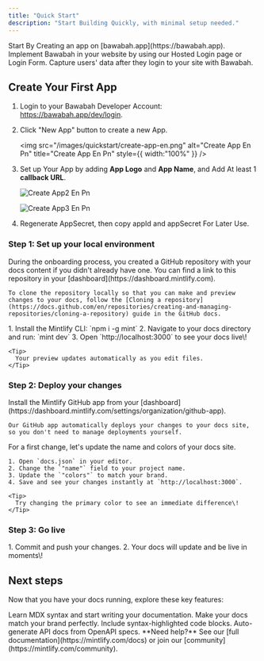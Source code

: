 ```yaml
---
title: "Quick Start"
description: "Start Building Quickly, with minimal setup needed."
---
```


<Steps>
  <Step title="Create Bawabah App">
    Start By Creating an app on [bawabah.app](https://bawabah.app).
  </Step>
  <Step title="Front-end">
    Implement Bawabah in your website by using our Hosted Login page or Login Form.
  </Step>
  <Step title="Back-end">
    Capture users' data after they login to your site with Bawabah.
  </Step>
</Steps>

## <Icon icon="gear" iconType="regular" /> Create Your First App

1. Login to your Bawabah Developer Account: https://bawabah.app/dev/login.
2. Click "New App" button to create a new App.

   <img
     src="/images/quickstart/create-app-en.png"
     alt="Create App En Pn"
     title="Create App En Pn"
     style={{ width:"100%" }}
   />
3. Set up Your App by adding **App Logo** and **App Name**, and Add At least 1 **callback URL**.

   ![Create App2 En Pn](/images/quickstart/create-app2-en.png)

   ![Create App3 En Pn](/images/quickstart/create-app3-en.png)
4. Regenerate AppSecret, then copy appId and appSecret For Later Use.

### Step 1: Set up your local environment

<AccordionGroup>
  <Accordion title="Clone your docs locally" icon="copy">
    During the onboarding process, you created a GitHub repository with your docs content if you didn't already have one. You can find a link to this repository in your [dashboard](https://dashboard.mintlify.com).

    To clone the repository locally so that you can make and preview changes to your docs, follow the [Cloning a repository](https://docs.github.com/en/repositories/creating-and-managing-repositories/cloning-a-repository) guide in the GitHub docs.
  </Accordion>
  <Accordion title="Start the preview server" icon="rectangle-terminal">
    1. Install the Mintlify CLI: `npm i -g mint`
    2. Navigate to your docs directory and run: `mint dev`
    3. Open `http://localhost:3000` to see your docs live\!

    <Tip>
      Your preview updates automatically as you edit files.
    </Tip>
  </Accordion>
</AccordionGroup>

### Step 2: Deploy your changes

<AccordionGroup>
  <Accordion title="Install our GitHub app" icon="github">
    Install the Mintlify GitHub app from your [dashboard](https://dashboard.mintlify.com/settings/organization/github-app).

    Our GitHub app automatically deploys your changes to your docs site, so you don't need to manage deployments yourself.
  </Accordion>
  <Accordion title="Update your site name and colors" icon="palette">
    For a first change, let's update the name and colors of your docs site.

    1. Open `docs.json` in your editor.
    2. Change the `"name"` field to your project name.
    3. Update the `"colors"` to match your brand.
    4. Save and see your changes instantly at `http://localhost:3000`.

    <Tip>
      Try changing the primary color to see an immediate difference\!
    </Tip>
  </Accordion>
</AccordionGroup>

### Step 3: Go live

<Accordion title="Publish your docs" icon="rocket">
  1. Commit and push your changes.
  2. Your docs will update and be live in moments\!
</Accordion>

## Next steps

Now that you have your docs running, explore these key features:

<CardGroup cols={2}>
  <Card title="Write Content" icon="pen-to-square" href="/essentials/markdown">
    Learn MDX syntax and start writing your documentation.
  </Card>
  <Card title="Customize style" icon="palette" href="/essentials/settings">
    Make your docs match your brand perfectly.
  </Card>
  <Card title="Add code examples" icon="square-code" href="/essentials/code">
    Include syntax-highlighted code blocks.
  </Card>
  <Card title="API documentation" icon="code" href="/api-reference/introduction">
    Auto-generate API docs from OpenAPI specs.
  </Card>
</CardGroup>

<Note>
  **Need help?** See our [full documentation](https://mintlify.com/docs) or join our [community](https://mintlify.com/community).
</Note>